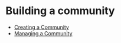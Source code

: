 # Building a community

- [Creating a Community](./creating-a-community/index.mdx)
- [Managing a Community](./managing-a-community.md)
